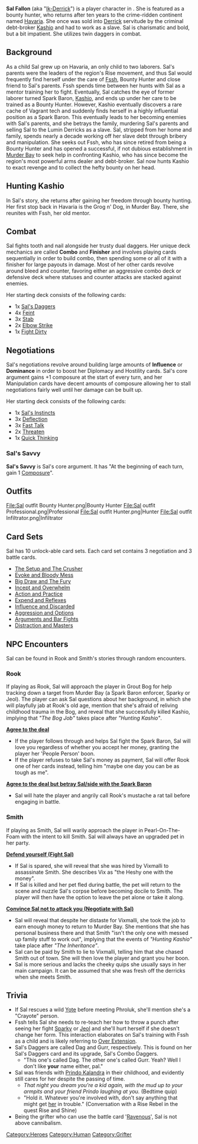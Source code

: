 {{stub}}

{{Character
| race = Human
| location = Havaria - Murder Bay
| faction = grifters
| faction2 = Independent - Bounty hunter
| title = Bounty Hunter
}}

{{quote|A bounty hunter with a chip on her shoulder and a glint in her eye, Sal escapes a life of servitude to claim the ultimate bounty—and get her revenge.|Sal's Compendium Description}}

'''Sal Fallon''' (aka "[[Ik-Derrick]]") is a player character in {{Gamename}}. She is featured as a bounty hunter, who returns after ten years to the crime-ridden continent named [[Havaria]]. She once was sold into [[Derrick]] servitude by the criminal debt-broker [[Kashio]] and had to work as a slave. Sal is charismatic and bold, but a bit impatient. She utilizes twin daggers in combat.

== Background ==

As a child Sal grew up on Havaria, an only child to two laborers. Sal's parents were the leaders of the region's Rise movement, and thus Sal would frequently find herself under the care of [[Fssh]], Bounty Hunter and close friend to Sal's parents. Fssh spends time between her hunts with Sal as a mentor training her to fight. Eventually, Sal catches the eye of former laborer turned Spark Baron, [[Kashio]], and ends up under her care to be trained as a Bounty Hunter. However, Kashio eventually discovers a rare cache of Vagrant tech and suddenly finds herself in a highly influential position as a Spark Baron. This eventually leads to her becoming enemies with Sal's parents, and she betrays the family, murdering Sal's parents and selling Sal to the Lumin Derricks as a slave. Sal, stripped from her home and family, spends nearly a decade working off her slave debt through bribery and manipulation. She seeks out Fssh, who has since retired from being a Bounty Hunter and has opened a successful, if not dubious establishment in [[Murder Bay]] to seek help in confronting Kashio, who has since become the region's most powerful arms dealer and debt-broker. Sal now hunts Kashio to exact revenge and to collect the hefty bounty on her head.

== Hunting Kashio ==
In Sal's story, she returns after gaining her freedom through bounty hunting. Her first stop back in Havaria is the Grog n' Dog, in Murder Bay. There, she reunites with Fssh, her old mentor.
== Combat ==

Sal fights tooth and nail alongside her trusty dual daggers. Her unique deck mechanics are called '''Combo''' and '''Finisher''' and involves playing cards sequentially in order to build combo, then spending some or all of it with a finisher for large payouts in damage. Most of her other cards revolve around bleed and counter, favoring either an aggressive combo deck or defensive deck where statuses and counter attacks are stacked against enemies.

Her starting deck consists of the following cards:
*1x [[Sal's Daggers]]
*4x [[Feint]]
*3x [[Stab]]
*2x [[Elbow Strike]]
*1x [[Fight Dirty]]

== Negotiations ==

Sal's negotiations revolve around building large amounts of '''Influence''' or '''Dominance''' in order to boost her Diplomacy and Hostility cards. Sal's core argument gains +1 composure at the start of every turn, and her Manipulation cards have decent amounts of composure allowing her to stall negotiations fairly well until her damage can be built up.

Her starting deck consists of the following cards:

* 1x [[Sal's Instincts]]
*3x [[Deflection]]
*3x [[Fast Talk]]
*2x [[Threaten]]
*1x [[Quick Thinking]]

=== Sal's Savvy ===
'''Sal's Savvy''' is Sal's core argument. It has "At the beginning of each turn, gain 1 [[Composure]]".

== Outfits ==

<gallery>
File:Sal outfit Bounty Hunter.png|Bounty Hunter
File:Sal outfit Professional.png|Professional
File:Sal outfit Hunter.png|Hunter
File:Sal outfit Infiltrator.png|Infiltrator
</gallery>
:

== Card Sets ==

Sal has 10 unlock-able card sets. Each card set contains 3 negotiation and 3 battle cards.

*[[The Setup and The Crusher]]
*[[Evoke and Bloody Mess]]
*[[Big Draw and The Fury]]
*[[Incept and Overwhelm]]
*[[Action and Practice]]
*[[Expend and Reflexes]]
*[[Influence and Discarded]]
*[[Aggression and Options]]
*[[Arguments and Bar Fights]]
*[[Distraction and Masters]]

== NPC Encounters ==
Sal can be found in Rook and Smith's stories through random encounters.

=== Rook ===
If playing as Rook, Sal will approach the player in Grout Bog for help tracking down a target from Murder Bay (a Spark Baron enforcer, Sparky or Jeol). The player can ask Sal questions about her background, in which she will playfully jab at Rook's old age, mention that she's afraid of reliving childhood trauma in the Bog, and reveal that she successfully killed Kashio, implying that ''"The Bog Job"'' takes place after ''"Hunting Kashio"''.

'''<u>Agree to the deal</u>'''

* If the player follows through and helps Sal fight the Spark Baron, Sal will love you regardless of whether you accept her money, granting the player her 'People Person' boon.
* If the player refuses to take Sal's money as payment, Sal will offer Rook one of her cards instead, telling him "maybe one day you can be as tough as me".

'''<u>Agree to the deal but betray Sal/side with the Spark Baron</u>'''

* Sal will hate the player and angrily call Rook's mustache a rat tail before engaging in battle.

=== Smith ===
If playing as Smith, Sal will warily approach the player in Pearl-On-The-Foam with the intent to kill Smith. Sal will always have an upgraded pet in her party.

'''<u>Defend yourself (Fight Sal)</u>'''

* If Sal is spared, she will reveal that she was hired by Vixmalli to assassinate Smith. She describes Vix as "the Heshy one with the money".
* If Sal is killed and her pet fled during battle, the pet will return to the scene and nuzzle Sal's corpse before becoming docile to Smith. The player will then have the option to leave the pet alone or take it along.

'''<u>Convince Sal not to attack you (Negotiate with Sal)</u>'''

* Sal will reveal that despite her distaste for Vixmalli, she took the job to earn enough money to return to Murder Bay. She mentions that she has personal business there and that Smith "isn't the only one with messed up family stuff to work out", implying that the events of ''"Hunting Kashio"'' take place after ''"The Inheritance"''.
* Sal can be paid by Smith to lie to Vixmalli, telling him that she chased Smith out of town. She will then love the player and grant you her boon.
* Sal is more serious and lacks the cheeky quips she usually says in her main campaign. It can be assumed that she was fresh off the derricks when she meets Smith.

== Trivia ==

* If Sal rescues a wild [[Yote]] before meeting Phroluk, she'll mention she's a "Crayote" person.
* Fssh tells Sal she needs to re-teach her how to throw a punch after seeing her fight [[Sparky]] or [[Jeol]] and she'll hurt herself if she doesn't change her form. This interaction elaborates on Sal's training with Fssh as a child and is likely referring to [[Over Extension]].
*Sal's Daggers are called Dag and Gurr, respectively. This is found on her Sal's Daggers card and its upgrade, Sal's Combo Daggers.
**"This one's called Dag. The other one's called Gurr. Yeah? Well I don't like '''your''' name either, pal."
*Sal was friends with [[Prindo Kalandra]] in their childhood, and evidently still cares for her despite the passing of time.
**''That night you dream you're a kid again, with the mud up to your armpits and your friend Prindo laughing at you.'' (Bedtime quip)
**"Hold it. Whatever you're involved with, don't say anything that might get [[Prindo Kalandra|her]] in trouble." (Conversation with a Rise Rebel in the quest Rise and Shine)
*Being the grifter who can use the battle card '[[Ravenous]]', Sal is not above cannibalism.

[[Category:Heroes]]
[[Category:Human]]
[[Category:Grifter]]